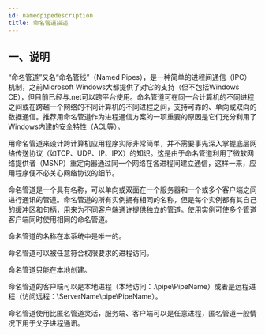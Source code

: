 ```yaml
---
id: namedpipedescription
title: 命名管道描述
---
```


## 一、说明

“命名管道”又名“命名管线”（Named Pipes），是一种简单的进程间通信（IPC）机制，之前Microsoft Windows大都提供了对它的支持（但不包括Windows CE），但目前已经与.net可以跨平台使用。命名管道可在同一台计算机的不同进程之间或在跨越一个网络的不同计算机的不同进程之间，支持可靠的、单向或双向的数据通信。推荐用命名管道作为进程通信方案的一项重要的原因是它们充分利用了Windows内建的安全特性（ACL等）。

用命名管道来设计跨计算机应用程序实际非常简单，并不需要事先深入掌握底层网络传送协议（如TCP、UDP、IP、IPX）的知识。这是由于命名管道利用了微软网络提供者（MSNP）重定向器通过同一个网络在各进程间建立通信，这样一来，应用程序便不必关心网络协议的细节。

命名管道是一个具有名称，可以单向或双面在一个服务器和一个或多个客户端之间进行通讯的管道。命名管道的所有实例拥有相同的名称，但是每个实例都有其自己的缓冲区和句柄，用来为不同客户端通许提供独立的管道。使用实例可使多个管道客户端同时使用相同的命名管道。

命名管道的名称在本系统中是唯一的。

命名管道可以被任意符合权限要求的进程访问。

命名管道只能在本地创建。

命名管道的客户端可以是本地进程（本地访问：\.\pipe\PipeName）或者是远程进程（访问远程：\ServerName\pipe\PipeName）。

命名管道使用比匿名管道灵活，服务端、客户端可以是任意进程，匿名管道一般情况下用于父子进程通讯。